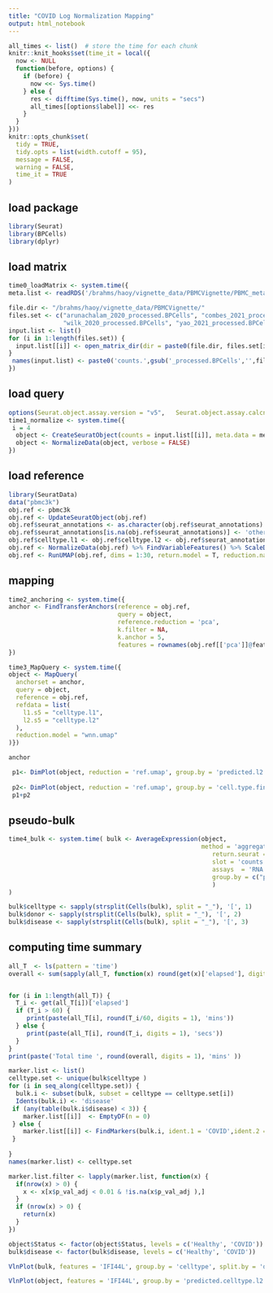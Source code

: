 ```yaml
---
title: "COVID Log Normalization Mapping"
output: html_notebook
---
```


```r
all_times <- list()  # store the time for each chunk
knitr::knit_hooks$set(time_it = local({
  now <- NULL
  function(before, options) {
    if (before) {
      now <<- Sys.time()
    } else {
      res <- difftime(Sys.time(), now, units = "secs")
      all_times[[options$label]] <<- res
    }
  }
}))
knitr::opts_chunk$set(
  tidy = TRUE,
  tidy.opts = list(width.cutoff = 95),
  message = FALSE,
  warning = FALSE,
  time_it = TRUE
)
```

## load package

```r
library(Seurat)
library(BPCells)
library(dplyr)
```

## load matrix
```r

time0_loadMatrix <- system.time({ 
meta.list <- readRDS('/brahms/haoy/vignette_data/PBMCVignette/PBMC_meta.list')

file.dir <- "/brahms/haoy/vignette_data/PBMCVignette/"
files.set <- c("arunachalam_2020_processed.BPCells", "combes_2021_processed.BPCells", "lee_2020_processed.BPCells",
               "wilk_2020_processed.BPCells", "yao_2021_processed.BPCells")
input.list <- list()
for (i in 1:length(files.set)) {
  input.list[[i]] <- open_matrix_dir(dir = paste0(file.dir, files.set[i]) )
}
 names(input.list) <- paste0('counts.',gsub('_processed.BPCells','',files.set))
})
```

## load query
```r

options(Seurat.object.assay.version = "v5",   Seurat.object.assay.calcn = T)
time1_normalize <- system.time({
 i = 4
  object <- CreateSeuratObject(counts = input.list[[i]], meta.data = meta.list[[i]] )
  object <- NormalizeData(object, verbose = FALSE)
})

```

## load reference
```r
library(SeuratData)
data("pbmc3k")
obj.ref <- pbmc3k
obj.ref <- UpdateSeuratObject(obj.ref)
obj.ref$seurat_annotations <- as.character(obj.ref$seurat_annotations)
obj.ref$seurat_annotations[is.na(obj.ref$seurat_annotations)] <- 'other'
obj.ref$celltype.l1 <- obj.ref$celltype.l2 <- obj.ref$seurat_annotations
obj.ref <- NormalizeData(obj.ref) %>% FindVariableFeatures() %>% ScaleData() %>% RunPCA()
obj.ref <- RunUMAP(obj.ref, dims = 1:30, return.model = T, reduction.name = 'wnn.umap', reduction.key = 'W_')
```
## mapping
```r

time2_anchoring <- system.time({
anchor <- FindTransferAnchors(reference = obj.ref,
                              query = object, 
                              reference.reduction = 'pca', 
                              k.filter = NA, 
                              k.anchor = 5,
                              features = rownames(obj.ref[['pca']]@feature.loadings))
})

time3_MapQuery <- system.time({
object <- MapQuery(
  anchorset = anchor,
  query = object,
  reference = obj.ref,
  refdata = list(
    l1.s5 = "celltype.l1",
    l2.s5 = "celltype.l2"
  ),
  reduction.model = "wnn.umap"
)})

```
```r
anchor
```
 

```r
 p1<- DimPlot(object, reduction = 'ref.umap', group.by = 'predicted.l2.s5',alpha = 0.9, label = T) + NoLegend()
 
 p2<- DimPlot(object, reduction = 'ref.umap', group.by = 'cell.type.fine',alpha = 0.9, label = T) + NoLegend()
 p1+p2
```
 
## pseudo-bulk
```r

time4_bulk <- system.time( bulk <- AverageExpression(object,
                                                     method = 'aggregate',
                                                        return.seurat = T,
                                                        slot = 'counts',
                                                        assays  = 'RNA',
                                                        group.by = c("predicted.celltype.l2","Donor","Status")
                                                        )
)

bulk$celltype <- sapply(strsplit(Cells(bulk), split = "_"), '[', 1)
bulk$donor <- sapply(strsplit(Cells(bulk), split = "_"), '[', 2)
bulk$disease <- sapply(strsplit(Cells(bulk), split = "_"), '[', 3)


```

## computing time summary
```r
all_T  <- ls(pattern = 'time')
overall <- sum(sapply(all_T, function(x) round(get(x)['elapsed'], digits = 3)))/60


for (i in 1:length(all_T)) {
  T_i <- get(all_T[i])['elapsed']
  if (T_i > 60) {
     print(paste(all_T[i], round(T_i/60, digits = 1), 'mins'))
  } else {
     print(paste(all_T[i], round(T_i, digits = 1), 'secs'))
  }
}
print(paste('Total time ', round(overall, digits = 1), 'mins' ))
```
```R
marker.list <- list()
celltype.set <- unique(bulk$celltype )
for (i in seq_along(celltype.set)) {
  bulk.i <- subset(bulk, subset = celltype == celltype.set[i])
  Idents(bulk.i) <- 'disease'
 if (any(table(bulk.i$disease) < 3)) {
    marker.list[[i]]  <- EmptyDF(n = 0)
 } else {
    marker.list[[i]] <- FindMarkers(bulk.i, ident.1 = 'COVID',ident.2 = 'Healthy', slot = 'counts', test.use = 'DESeq2', verbose = F )
 }
     
}
names(marker.list) <- celltype.set

```
```r
marker.list.filter <- lapply(marker.list, function(x) {
  if(nrow(x) > 0) {
    x <- x[x$p_val_adj < 0.01 & !is.na(x$p_val_adj ),]
  } 
  if (nrow(x) > 0) {
    return(x)
  }
})


```
```r
object$Status <- factor(object$Status, levels = c('Healthy', 'COVID'))
bulk$disease <- factor(bulk$disease, levels = c('Healthy', 'COVID'))

```
```r
VlnPlot(bulk, features = 'IFI44L', group.by = 'celltype', split.by = 'disease')

VlnPlot(object, features = 'IFI44L', group.by = 'predicted.celltype.l2', split.by = 'Status')
```
 